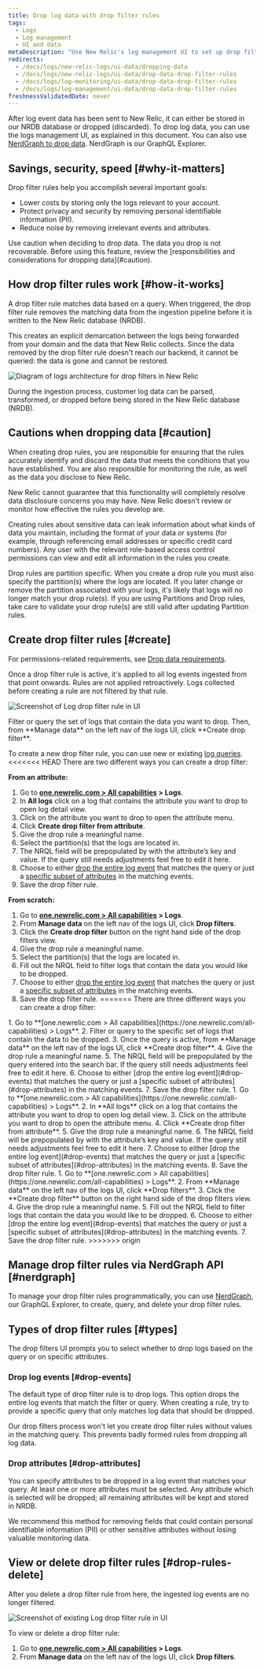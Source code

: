 ```yaml
---
title: Drop log data with drop filter rules
tags:
  - Logs
  - Log management
  - UI and data
metaDescription: "Use New Relic's log management UI to set up drop filter rules for dropping specific types of log data."
redirects:
  - /docs/logs/new-relic-logs/ui-data/dropping-data
  - /docs/logs/new-relic-logs/ui-data/drop-data-drop-filter-rules
  - /docs/logs/log-monitoring/ui-data/drop-data-drop-filter-rules
  - /docs/logs/log-management/ui-data/drop-data-drop-filter-rules
freshnessValidatedDate: never
---
```





After log event data has been sent to New Relic, it can either be stored in our NRDB database or dropped (discarded). To drop log data, you can use the logs management UI, as explained in this document. You can also use [NerdGraph to drop data](/docs/accounts/accounts/data-management/drop-data-using-nerdgraph). NerdGraph is our GraphQL Explorer.

## Savings, security, speed [#why-it-matters]

Drop filter rules help you accomplish several important goals:

* Lower costs by storing only the logs relevant to your account.
* Protect privacy and security by removing personal identifiable information (PII).
* Reduce noise by removing irrelevant events and attributes.

<Callout variant="caution">
  Use caution when deciding to drop data. The data you drop is not recoverable. Before using this feature, review the [responsibilities and considerations for dropping data](#caution).
</Callout>

## How drop filter rules work [#how-it-works]

A drop filter rule matches data based on a query. When triggered, the drop filter rule removes the matching data from the ingestion pipeline before it is written to the New Relic database (NRDB).

This creates an explicit demarcation between the logs being forwarded from your domain and the data that New Relic collects. Since the data removed by the drop filter rule doesn't reach our backend, it cannot be queried: the data is gone and cannot be restored.

<img
  title="Logs architecture for drop filters in New Relic"
  alt="Diagram of logs architecture for drop filters in New Relic"
  src={logsIngestPipeline}
/>

<figcaption>
  During the ingestion process, customer log data can be parsed, transformed, or dropped before being stored in the New Relic database (NRDB).
</figcaption>

## Cautions when dropping data [#caution]

When creating drop rules, you are responsible for ensuring that the rules accurately identify and discard the data that meets the conditions that you have established. You are also responsible for monitoring the rule, as well as the data you disclose to New Relic.

New Relic cannot guarantee that this functionality will completely resolve data disclosure concerns you may have. New Relic doesn't review or monitor how effective the rules you develop are.

Creating rules about sensitive data can leak information about what kinds of data you maintain, including the format of your data or systems (for example, through referencing email addresses or specific credit card numbers). Any user with the relevant role-based access control permissions can view and edit all information in the rules you create.

<Callout variant="caution">
  Drop rules are partition specific. When you create a drop rule you must also specify the partition(s) where the logs are located. If you later change or remove the partition associated with your logs, it's likely that logs will no longer match your drop rule(s). If you are using Partitions and Drop rules, take care to validate your drop rule(s) are still valid after updating Partition rules.
</Callout>

## Create drop filter rules [#create]

For permissions-related requirements, see [Drop data requirements](/docs/data-apis/manage-data/drop-data-using-nerdgraph#requirements).

Once a drop filter rule is active, it's applied to all log events ingested from that point onwards. Rules are not applied retroactively. Logs collected before creating a rule are not filtered by that rule.

<img
  title="Log drop filter rule"
  alt="Screenshot of Log drop filter rule in UI"
  src={logsDropFilterSelection1}
/>
<figcaption>
  Filter or query the set of logs that contain the data you want to drop. Then, from <DoNotTranslate>**Manage data**</DoNotTranslate> on the left nav of the logs UI, click <DoNotTranslate>**Create drop filter**</DoNotTranslate>.  
</figcaption>

To create a new drop filter rule, you can use new or existing [log queries](/docs/logs/new-relic-logs/ui-data/query-syntax-logs).
<<<<<<< HEAD
There are two different ways you can create a drop filter:

**From an attribute:**
1. Go to **[one.newrelic.com > All capabilities](https://one.newrelic.com/all-capabilities) > Logs**.
2. In **All logs** click on a log that contains the attribute you want to drop to open log detail view.
3. Click on the attribute you want to drop to open the attribute menu.
4. Click **Create drop filter from attribute**.
5. Give the drop rule a meaningful name.
6. Select the partition(s) that the logs are located in.
7. The NRQL field will be prepopulated by with the attribute’s key and value. If the query still needs adjustments feel free to edit it here.
8. Choose to either [drop the entire log event](#drop-events) that matches the query or just a [specific subset of attributes](#drop-attributes) in the matching events.
9. Save the drop filter rule.

**From scratch:**
1. Go to **[one.newrelic.com > All capabilities](https://one.newrelic.com/all-capabilities) > Logs**.
2. From **Manage data** on the left nav of the logs UI, click **Drop filters**.
3. Click the **Create drop filter** button on the right hand side of the drop filters view.
4. Give the drop rule a meaningful name.
5. Select the partition(s) that the logs are located in.
6. Fill out the NRQL field to filter logs that contain the data you would like to be dropped.
7. Choose to either [drop the entire log event](#drop-events) that matches the query or just a [specific subset of attributes](#drop-attributes) in the matching events.
8. Save the drop filter rule.
=======
There are three different ways you can create a drop filter:

<CollapserGroup>
    <Collapser
        id="from-query"
        title="From a query"
    >
        1. Go to <DoNotTranslate>**[one.newrelic.com > All capabilities](https://one.newrelic.com/all-capabilities) > Logs**</DoNotTranslate>.
        2. Filter or query to the specific set of logs that contain the data to be dropped.
        3. Once the query is active, from <DoNotTranslate>**Manage data**</DoNotTranslate> on the left nav of the logs UI, click <DoNotTranslate>**Create drop filter**</DoNotTranslate>.
        4. Give the drop rule a meaningful name.
        5. The NRQL field will be prepopulated by the query entered into the search bar. If the query still needs adjustments feel free to edit it here.
        6. Choose to either [drop the entire log event](#drop-events) that matches the query or just a [specific subset of attributes](#drop-attributes) in the matching events.
        7. Save the drop filter rule.
    </Collapser>
    <Collapser
        id="from-attribute"
        title="From an attribute"
    >
        1. Go to <DoNotTranslate>**[one.newrelic.com > All capabilities](https://one.newrelic.com/all-capabilities) > Logs**</DoNotTranslate>.
        2. In <DoNotTranslate>**All logs**</DoNotTranslate> click on a log that contains the attribute you want to drop to open log detail view.
        3. Click on the attribute you want to drop to open the attribute menu.
        4. Click <DoNotTranslate>**Create drop filter from attribute**</DoNotTranslate>.
        5. Give the drop rule a meaningful name.
        6. The NRQL field will be prepopulated by with the attribute’s key and value. If the query still needs adjustments feel free to edit it here.
        7. Choose to either [drop the entire log event](#drop-events) that matches the query or just a [specific subset of attributes](#drop-attributes) in the matching events.
        8. Save the drop filter rule.
    </Collapser>
    <Collapser
        id="from-scratch"
        title="From scratch"
    >
        1. Go to <DoNotTranslate>**[one.newrelic.com > All capabilities](https://one.newrelic.com/all-capabilities) > Logs**</DoNotTranslate>.
        2. From <DoNotTranslate>**Manage data**</DoNotTranslate> on the left nav of the logs UI, click <DoNotTranslate>**Drop filters**</DoNotTranslate>.
        3. Click the <DoNotTranslate>**Create drop filter**</DoNotTranslate> button on the right hand side of the drop filters view.
        4. Give the drop rule a meaningful name.
        5. Fill out the NRQL field to filter logs that contain the data you would like to be dropped.
        6. Choose to either [drop the entire log event](#drop-events) that matches the query or just a [specific subset of attributes](#drop-attributes) in the matching events.
        7. Save the drop filter rule.
    </Collapser>
</CollapserGroup>
>>>>>>> origin

## Manage drop filter rules via NerdGraph API [#nerdgraph]

To manage your drop filter rules programmatically, you can use [NerdGraph](/docs/accounts/accounts/data-management/drop-data-using-nerdgraph), our GraphQL Explorer, to create, query, and delete your drop filter rules.

## Types of drop filter rules [#types]

The drop filters UI prompts you to select whether to drop logs based on the query or on specific attributes.

### Drop log events [#drop-events]

The default type of drop filter rule is to drop logs. This option drops the entire log events that match the filter or query. When creating a rule, try to provide a specific query that only matches log data that should be dropped.

Our drop filters process won't let you create drop filter rules without values in the matching query. This prevents badly formed rules from dropping all log data.

### Drop attributes [#drop-attributes]

You can specify attributes to be dropped in a log event that matches your query. At least one or more attributes must be selected. Any attribute which is selected will be dropped; all remaining attributes will be kept and stored in NRDB.

<Callout variant="tip">
  We recommend this method for removing fields that could contain personal identifiable information (PII) or other sensitive attributes without losing valuable monitoring data.
</Callout>

## View or delete drop filter rules [#drop-rules-delete]

After you delete a drop filter rule from here, the ingested log events are no longer filtered.

<img
  title="Log drop filter rule"
  alt="Screenshot of existing Log drop filter rule in UI"
  src={logsDropFilterView}
/>

To view or delete a drop filter rule:

1. Go to <DoNotTranslate>**[one.newrelic.com > All capabilities](https://one.newrelic.com/all-capabilities) > Logs**</DoNotTranslate>.
2. From <DoNotTranslate>**Manage data**</DoNotTranslate> on the left nav of the logs UI, click <DoNotTranslate>**Drop filters**</DoNotTranslate>.
